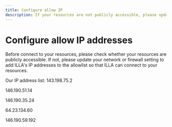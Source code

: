 ```yaml
---
title: Configure allow IP
description: If your resources are not publicly accessible, please update your network or firewall setting to add ILLA's IP addresses to the allowlist so that ILLA can connect to your resources.
---
```


# Configure allow IP addresses

Before connect to your resources, please check whether your resources are publicly accessible. If not, please update your network or firewall setting to add ILLA's IP addresses to the allowlist so that ILLA can connect to your resources.

Our IP address list:
143.198.75.2

146.190.51.14

146.190.35.24

64.23.134.60

146.190.59.192
